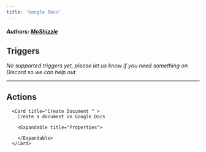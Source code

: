 ```yaml
---
title: 'Google Docs'
---
```


##### Authors: [MoShizzle](https://github.com/MoShizzle)


## Triggers

*No supported triggers yet, please let us know if you need something on Discord so we can help out* 


---

## Actions


      <Card title="Create Document " >
        Create a document on Google Docs

        <Expandable title="Properties">
          
<ResponseField name="Authentication" required type="Oauth2">

</ResponseField>
            
<ResponseField name="Document Title" required type="Short_text">

</ResponseField>
            
<ResponseField name="Document Content" required type="Long_text">

</ResponseField>
              
        </Expandable>
      </Card>
  
